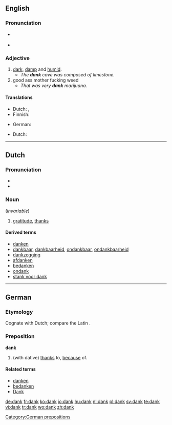 {{also|Dank}}
==English==

===Pronunciation===
* {{a|US}} {{SAMPA|/dANk/}}
* {{rhymes|æŋk}}

===Adjective===
{{en-adj|dank|er}}

# [[dark]], [[damp]] and [[humid]].
#* ''The '''dank''' cave was composed of limestone.''
# good ass mother fucking weed
#* ''That was very '''dank''' marijuana.''

====Translations====
{{trans-top|dark, damp and humid}}
* Dutch: {{t+|nl|klam}}, {{t+|nl|vochtig}}
* Finnish: {{t+|fi|kostea}}
{{trans-mid}}
* German: {{t+|de|feucht}}
{{trans-bottom}}

{{trans-top|highly potent}}
* Dutch: {{t+|nl|straf}}
{{trans-mid}}
{{trans-bottom}}

----

==Dutch==

===Pronunciation===
* {{IPA|[dɑŋk]|lang=nl}}
* {{audio|Nl-dank.ogg|audio}}

===Noun===
{{infl|nl|noun|g=m}} (''invariable'')

# [[gratitude]], [[thanks]]

====Derived terms====
* [[danken]]
* [[dankbaar]], [[dankbaarheid]], [[ondankbaar]], [[ondankbaarheid]]
* [[dankzegging]]
* [[afdanken]]
* [[bedanken]]
* [[ondank]]
* [[stank voor dank]]

----

==German==

===Etymology===
Cognate with Dutch; compare the Latin {{term|gratia|grātia|lang=la}}.

===Preposition===
'''dank'''

# (with dative) [[thanks]] to, [[because]] of.

====Related terms====
* [[danken]]
* [[bedanken]]
* [[Dank]]

[[Category:German prepositions]]

[[de:dank]]
[[fr:dank]]
[[ko:dank]]
[[io:dank]]
[[hu:dank]]
[[nl:dank]]
[[pl:dank]]
[[sv:dank]]
[[te:dank]]
[[vi:dank]]
[[tr:dank]]
[[wo:dank]]
[[zh:dank]]